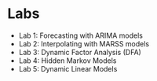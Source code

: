 # Labs

* Lab 1: Forecasting with ARIMA models
* Lab 2: Interpolating with MARSS models
* Lab 3: Dynamic Factor Analysis (DFA)
* Lab 4: Hidden Markov Models
* Lab 5: Dynamic Linear Models

